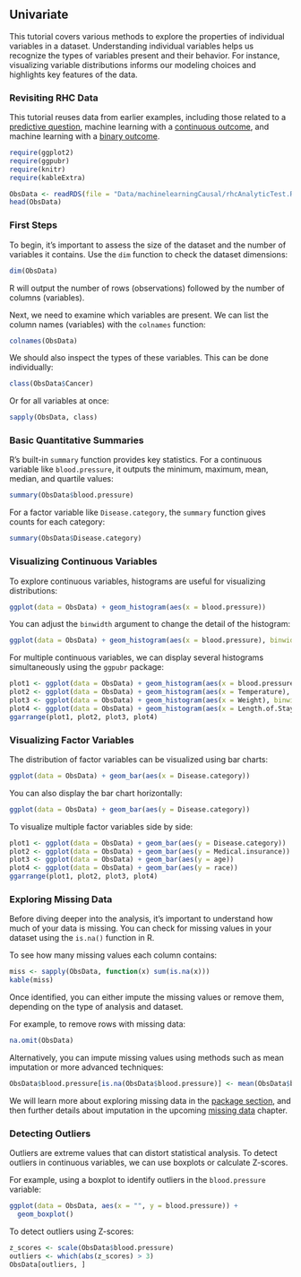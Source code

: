 ## Univariate {.unnumbered}

This tutorial covers various methods to explore the properties of individual variables in a dataset. Understanding individual variables helps us recognize the types of variables present and their behavior. For instance, visualizing variable distributions informs our modeling choices and highlights key features of the data.

### Revisiting RHC Data {.unnumbered}

::: callout-note
This tutorial reuses data from earlier examples, including those related to a [predictive question](researchquestion1.html), machine learning with a [continuous outcome](machinelearning1.html), and machine learning with a [binary outcome](machinelearning4.html).
:::

```r
require(ggplot2)
require(ggpubr)
require(knitr)
require(kableExtra)
```

```r
ObsData <- readRDS(file = "Data/machinelearningCausal/rhcAnalyticTest.RDS")
head(ObsData)
```

### First Steps

To begin, it's important to assess the size of the dataset and the number of variables it contains. Use the `dim` function to check the dataset dimensions:

```r
dim(ObsData)
```

R will output the number of rows (observations) followed by the number of columns (variables).

Next, we need to examine which variables are present. We can list the column names (variables) with the `colnames` function:

```r
colnames(ObsData)
```

We should also inspect the types of these variables. This can be done individually:

```r
class(ObsData$Cancer)
```

Or for all variables at once:

```r
sapply(ObsData, class)
```

### Basic Quantitative Summaries {.unnumbered}

R's built-in `summary` function provides key statistics. For a continuous variable like `blood.pressure`, it outputs the minimum, maximum, mean, median, and quartile values:

```r
summary(ObsData$blood.pressure)
```

For a factor variable like `Disease.category`, the `summary` function gives counts for each category:

```r
summary(ObsData$Disease.category)
```

### Visualizing Continuous Variables

To explore continuous variables, histograms are useful for visualizing distributions:

```r
ggplot(data = ObsData) + geom_histogram(aes(x = blood.pressure))
```

You can adjust the `binwidth` argument to change the detail of the histogram:

```r
ggplot(data = ObsData) + geom_histogram(aes(x = blood.pressure), binwidth = 5)
```

For multiple continuous variables, we can display several histograms simultaneously using the `ggpubr` package:

```r
plot1 <- ggplot(data = ObsData) + geom_histogram(aes(x = blood.pressure), binwidth = 10)
plot2 <- ggplot(data = ObsData) + geom_histogram(aes(x = Temperature), binwidth = 1)
plot3 <- ggplot(data = ObsData) + geom_histogram(aes(x = Weight), binwidth = 10)
plot4 <- ggplot(data = ObsData) + geom_histogram(aes(x = Length.of.Stay), binwidth = 10)
ggarrange(plot1, plot2, plot3, plot4)
```

### Visualizing Factor Variables

The distribution of factor variables can be visualized using bar charts:

```r
ggplot(data = ObsData) + geom_bar(aes(x = Disease.category))
```

You can also display the bar chart horizontally:

```r
ggplot(data = ObsData) + geom_bar(aes(y = Disease.category))
```

To visualize multiple factor variables side by side:

```r
plot1 <- ggplot(data = ObsData) + geom_bar(aes(y = Disease.category))
plot2 <- ggplot(data = ObsData) + geom_bar(aes(y = Medical.insurance))
plot3 <- ggplot(data = ObsData) + geom_bar(aes(y = age))
plot4 <- ggplot(data = ObsData) + geom_bar(aes(y = race))
ggarrange(plot1, plot2, plot3, plot4)
```

### Exploring Missing Data {.unnumbered}

Before diving deeper into the analysis, it's important to understand how much of your data is missing. You can check for missing values in your dataset using the `is.na()` function in R.

To see how many missing values each column contains:

```r
miss <- sapply(ObsData, function(x) sum(is.na(x)))
kable(miss)
```

Once identified, you can either impute the missing values or remove them, depending on the type of analysis and dataset.

For example, to remove rows with missing data:

```r
na.omit(ObsData)
```

Alternatively, you can impute missing values using methods such as mean imputation or more advanced techniques:

```r
ObsData$blood.pressure[is.na(ObsData$blood.pressure)] <- mean(ObsData$blood.pressure, na.rm = TRUE)
```

::: callout-note
We will learn more about exploring missing data in the [package section](exploring2.html), and then further details about imputation in the upcoming [missing data](missingdata.html) chapter.
:::

### Detecting Outliers {.unnumbered}

Outliers are extreme values that can distort statistical analysis. To detect outliers in continuous variables, we can use boxplots or calculate Z-scores.

For example, using a boxplot to identify outliers in the `blood.pressure` variable:

```r
ggplot(data = ObsData, aes(x = "", y = blood.pressure)) + 
  geom_boxplot()
```

To detect outliers using Z-scores:

```r
z_scores <- scale(ObsData$blood.pressure)
outliers <- which(abs(z_scores) > 3)
ObsData[outliers, ]
```
